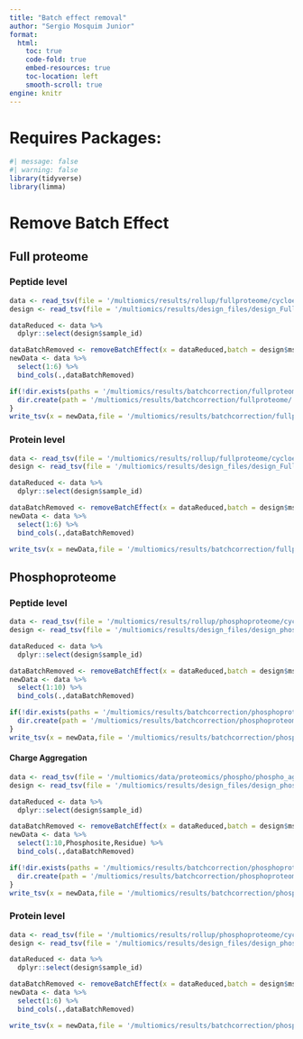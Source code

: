 ```yaml
---
title: "Batch effect removal"
author: "Sergio Mosquim Junior"
format:
  html:
    toc: true
    code-fold: true
    embed-resources: true
    toc-location: left
    smooth-scroll: true
engine: knitr
---
```


# Requires Packages:
```r
#| message: false
#| warning: false
library(tidyverse)
library(limma)
```


# Remove Batch Effect
## Full proteome
### Peptide level
```r
data <- read_tsv(file = '/multiomics/results/rollup/fullproteome/cycloess_normalized_sorted.tsv')
design <- read_tsv(file = '/multiomics/results/design_files/design_Full_noPool.tsv')

dataReduced <- data %>% 
  dplyr::select(design$sample_id)

dataBatchRemoved <- removeBatchEffect(x = dataReduced,batch = design$ms_run_order,batch2 = design$sample_prep_batch,design = design,group = design$Group.Info)
newData <- data %>% 
  select(1:6) %>% 
  bind_cols(.,dataBatchRemoved)

if(!dir.exists(paths = '/multiomics/results/batchcorrection/fullproteome/')) {
  dir.create(path = '/multiomics/results/batchcorrection/fullproteome/',recursive = TRUE)
}
write_tsv(x = newData,file = '/multiomics/results/batchcorrection/fullproteome/cycloess_peptide_batchcorrected.tsv')
```

### Protein level
```r
data <- read_tsv(file = '/multiomics/results/rollup/fullproteome/cycloess_Rollup_Genes.tsv')
design <- read_tsv(file = '/multiomics/results/design_files/design_Full_noPool.tsv')

dataReduced <- data %>% 
  dplyr::select(design$sample_id)

dataBatchRemoved <- removeBatchEffect(x = dataReduced,batch = design$ms_run_order,batch2 = design$sample_prep_batch,design = design,group = design$Group.Info)
newData <- data %>% 
  select(1:6) %>% 
  bind_cols(.,dataBatchRemoved)

write_tsv(x = newData,file = '/multiomics/results/batchcorrection/fullproteome/cycloess_rollup_genes_batchcorrected.tsv')
```

## Phosphoproteome
### Peptide level
```r
data <- read_tsv(file = '/multiomics/results/rollup/phosphoproteome/cycloess_normalized_sorted.tsv')
design <- read_tsv(file = '/multiomics/results/design_files/design_phospho_noPool.tsv')

dataReduced <- data %>% 
  dplyr::select(design$sample_id)

dataBatchRemoved <- removeBatchEffect(x = dataReduced,batch = design$ms_run_order,batch2 = design$sample_prep_batch,design = design,group = design$Group.Info)
newData <- data %>% 
  select(1:10) %>% 
  bind_cols(.,dataBatchRemoved)

if(!dir.exists(paths = '/multiomics/results/batchcorrection/phosphoproteome/')) {
  dir.create(path = '/multiomics/results/batchcorrection/phosphoproteome/',recursive = TRUE)
}
write_tsv(x = newData,file = '/multiomics/results/batchcorrection/phosphoproteome/cycloess_peptide_batchcorrected.tsv')
```

#### Charge Aggregation
```r
data <- read_tsv(file = '/multiomics/data/proteomics/phospho/phospho_aggregation/Phosphopeptide_CycLoess-normalized.txt.phosphopeptides_flanking.tsv')
design <- read_tsv(file = '/multiomics/results/design_files/design_phospho_noPool.tsv')

dataReduced <- data %>% 
  dplyr::select(design$sample_id)

dataBatchRemoved <- removeBatchEffect(x = dataReduced,batch = design$ms_run_order,batch2 = design$sample_prep_batch,design = design,group = design$Group.Info)
newData <- data %>% 
  select(1:10,Phosphosite,Residue) %>% 
  bind_cols(.,dataBatchRemoved)

if(!dir.exists(paths = '/multiomics/results/batchcorrection/phosphoproteome/')) {
  dir.create(path = '/multiomics/results/batchcorrection/phosphoproteome/',recursive = TRUE)
}
write_tsv(x = newData,file = '/multiomics/results/batchcorrection/phosphoproteome/cycloess_peptide_flanking_batchcorrected.tsv')
```


### Protein level
```r
data <- read_tsv(file = '/multiomics/results/rollup/phosphoproteome/cycloess_Rollup_Genes.tsv')
design <- read_tsv(file = '/multiomics/results/design_files/design_phospho_noPool.tsv')

dataReduced <- data %>% 
  dplyr::select(design$sample_id)

dataBatchRemoved <- removeBatchEffect(x = dataReduced,batch = design$ms_run_order,batch2 = design$sample_prep_batch,design = design,group = design$Group.Info)
newData <- data %>% 
  select(1:6) %>% 
  bind_cols(.,dataBatchRemoved)

write_tsv(x = newData,file = '/multiomics/results/batchcorrection/phosphoproteome/cycloess_rollup_genes_batchcorrected.tsv')
```